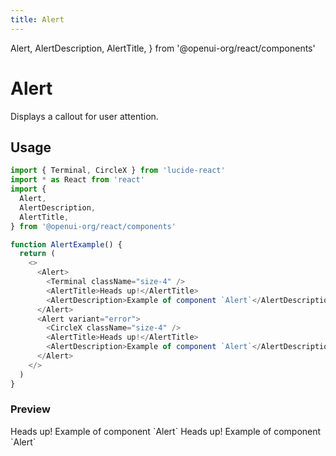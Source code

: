```yaml
---
title: Alert
---
```


  Alert,
  AlertDescription,
  AlertTitle,
} from '@openui-org/react/components'

# Alert

Displays a callout for user attention.

## Usage

```js
import { Terminal, CircleX } from 'lucide-react'
import * as React from 'react'
import {
  Alert,
  AlertDescription,
  AlertTitle,
} from '@openui-org/react/components'

function AlertExample() {
  return (
    <>
      <Alert>
        <Terminal className="size-4" />
        <AlertTitle>Heads up!</AlertTitle>
        <AlertDescription>Example of component `Alert`</AlertDescription>
      </Alert>
      <Alert variant="error">
        <CircleX className="size-4" />
        <AlertTitle>Heads up!</AlertTitle>
        <AlertDescription>Example of component `Alert`</AlertDescription>
      </Alert>
    </>
  )
}
```

### Preview

<Preview className="flex-col">
  <Alert>
    <Terminal className="size-4" />
    <AlertTitle>Heads up!</AlertTitle>
    <AlertDescription>Example of component `Alert`</AlertDescription>
  </Alert>
  <Alert variant="error">
    <CircleX className="size-4" />
    <AlertTitle>Heads up!</AlertTitle>
    <AlertDescription>Example of component `Alert`</AlertDescription>
  </Alert>
</Preview>
